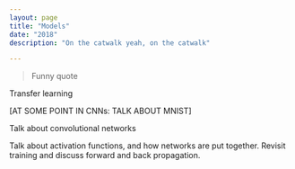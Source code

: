 ```yaml
---
layout: page
title: "Models"
date: "2018"
description: "On the catwalk yeah, on the catwalk"

---
```


> Funny quote

Transfer learning

[AT SOME POINT IN CNNs: TALK ABOUT MNIST]

Talk about convolutional networks

Talk about activation functions, and how networks are put together. Revisit training and discuss forward and back propagation.
